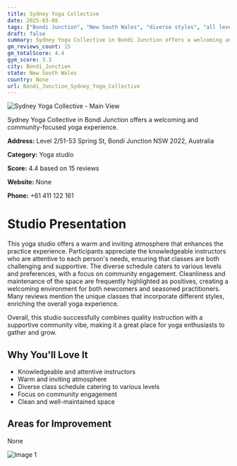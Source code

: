 ```yaml
---
title: Sydney Yoga Collective
date: 2025-03-08
tags: ["Bondi Junction", "New South Wales", "diverse styles", "all levels", "atmosphere", "community", "Bondi Junction"]  
draft: false
summary: Sydney Yoga Collective in Bondi Junction offers a welcoming and community-focused yoga experience.
gm_reviews_count: 15
gm_totalScore: 4.4
gym_score: 3.3
city: Bondi_Junction
state: New South Wales
country: None
url: Bondi_Junction_Sydney_Yoga_Collective
---
```


<div className="aspect-[16/9] relative my-8">
  <img 
    src="https://lh5.googleusercontent.com/p/AF1QipOmf9f2Ud13flae3MHpuQ7GGogrTIHqKafzib9v=w1920-h1080-k-no"
    alt="Sydney Yoga Collective - Main View"
    className="object-cover absolute inset-0 w-full h-full rounded-lg"
  />
</div>

Sydney Yoga Collective in Bondi Junction offers a welcoming and community-focused yoga experience.

**Address:** Level 2/51-53 Spring St, Bondi Junction NSW 2022, Australia

**Category:** Yoga studio

**Score:** 4.4 based on 15 reviews

**Website:** None

**Phone:** +61 411 122 161

# Studio Presentation

This yoga studio offers a warm and inviting atmosphere that enhances the practice experience. Participants appreciate the knowledgeable instructors who are attentive to each person's needs, ensuring that classes are both challenging and supportive. The diverse schedule caters to various levels and preferences, with a focus on community engagement. Cleanliness and maintenance of the space are frequently highlighted as positives, creating a welcoming environment for both newcomers and seasoned practitioners. Many reviews mention the unique classes that incorporate different styles, enriching the overall yoga experience. 

Overall, this studio successfully combines quality instruction with a supportive community vibe, making it a great place for yoga enthusiasts to gather and grow.

## Why You'll Love It

- Knowledgeable and attentive instructors
- Warm and inviting atmosphere
- Diverse class schedule catering to various levels
- Focus on community engagement
- Clean and well-maintained space

## Areas for Improvement

None

<div className="grid grid-cols-1 xl:grid-cols-2 gap-4 my-8">
<div className="aspect-[4/3] relative"><img src="https://streetviewpixels-pa.googleapis.com/v1/thumbnail?panoid=OmzE9E6DCEH7j0D2uPcDvA&cb_client=maps_sv.tactile.gps&w=203&h=100&yaw=187.33353&pitch=0&thumbfov=100" alt="Image 1" className="object-cover absolute inset-0 w-full h-full rounded-lg" /></div>
</div>